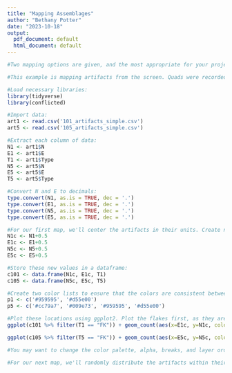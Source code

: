 ```yaml
---
title: "Mapping Assemblages"
author: "Bethany Potter"
date: "2023-10-18"
output:
  pdf_document: default
  html_document: default
---
```

```r
#Two mapping options are given, and the most appropriate for your project will depend on the maximum artifact density per unit. Assuming most artifacts are found in the screen and a low density overall, you can append a random decimal to the northing and easting of each artifact and plot these randomized locations. With higher artifact density, it is more helpful to scale markers so that this information is not lost due to overlapping markers.

#This example is mapping artifacts from the screen. Quads were recorded for some artifacts, but not all. Mapping artifacts by their recorded northing and easting would place them all in the southwest corner of their respective units. For the first map, we will instead center all artifacts in their units by adding 0.5 to each northing and easting. The loaded CSV files in this example include three columns: N, E, and Type.

#Load necessary libraries:
library(tidyverse)
library(conflicted)

#Import data:
art1 <- read.csv('101_artifacts_simple.csv')
art5 <- read.csv('105_artifacts_simple.csv')

#Extract each column of data:
N1 <- art1$N
E1 <- art1$E
T1 <- art1$Type
N5 <- art5$N
E5 <- art5$E
T5 <- art5$Type

#Convert N and E to decimals:
type.convert(N1, as.is = TRUE, dec = '.')
type.convert(E1, as.is = TRUE, dec = '.')
type.convert(N5, as.is = TRUE, dec = '.')
type.convert(E5, as.is = TRUE, dec = '.')

#For our first map, we'll center the artifacts in their units. Create new N and E points by adding 0.5 to each N and E value:
N1c <- N1+0.5
E1c <- E1+0.5
N5c <- N5+0.5
E5c <- E5+0.5

#Store these new values in a dataframe:
c101 <- data.frame(N1c, E1c, T1)
c105 <- data.frame(N5c, E5c, T5)

#Create two color lists to ensure that the colors are consistent between the two data sets and flakes, as the most common artifact, are more transparent to ensure vibility of tools: 
p1 <- c('#959595', '#d55e00')
p5 <- c('#cc79a7', '#009e73', '#959595', '#d55e00')

#Plot these locations using ggplot2. Plot the flakes first, as they are the most common artifact type, and plot everything else after so that it is visible on top of the flakes:
ggplot(c101 %>% filter(T1 == "FK")) + geom_count(aes(x=E1c, y=N1c, color=T1)) + geom_count(data = c101 %>% filter(T1 != "FK"), aes(x=E1c, y=N1c, color=T1)) + labs(x = "Easting", y = "Northing", color = "Artifact type") + ggtitle("14SN101") + scale_color_manual(values = p1) + coord_fixed() + scale_y_continuous(breaks = seq(1046, 1056, 1), minor_breaks = NULL) + scale_x_continuous(breaks = seq(1540, 1570, 5), minor_breaks = seq(1540, 1570, 1)) 

ggplot(c105 %>% filter(T5 == "FK")) + geom_count(aes(x=E5c, y=N5c, color=T5)) + geom_count(data = c105 %>% filter(T5 != "FK"), aes(x=E5c, y=N5c, color=T5)) + labs(x = "Easting", y = "Northing", color = "Artifact type") + ggtitle("14SN105") + scale_color_manual(values = p5) + coord_fixed() + scale_y_continuous(breaks = seq(950, 1200, 20), minor_breaks = seq(950, 1200, 5)) + scale_x_continuous(breaks = seq(930, 1010, 20), minor_breaks = seq(930, 1010, 5)) 

#You may want to change the color palette, alpha, breaks, and layer order based on your artifact types and their distribution. These were selected to ensure good visualization of the example data set. 

#For our next map, we'll randomly distribute the artifacts within their respective units.


```

